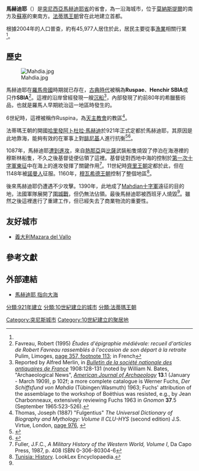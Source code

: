 {{Infobox settlement
|official_name          = 馬赫迪耶
|other_name             =
|native_name            =  {{rtl-lang|ar|المهدية}}
|nickname               = 
|settlement_type        = <!--For Town or Village (Leave blank for the default City)-->
|motto                  =
|image_skyline          = Skifa mahdia.jpg
|imagesize              = 300px
|image_caption          = 一座古老的城門
|image_flag             = 
|flag_size              =
|image_seal             = Logo commune Mahdia.svg
|seal_size              = 120px
|image_shield           = 
|shield_size            =
|image_blank_emblem     =
|blank_emblem_type      =
|blank_emblem_size      =
|image_map              = 
|mapsize                = 
|map_caption            = 
|image_map1             = 
|mapsize1               = 
|map_caption1           = 
|image_dot_map          =
|dot_mapsize            =
|dot_map_caption        =
|dot_x =  |dot_y =
|pushpin_map            = Tunisia
|pushpin_label_position =bottom
|pushpin_map_caption    = 在突尼西亞的位置
<!-- Location ------------------>
|coordinates_region     = TN
|subdivision_type       = 國家
|subdivision_name       = [[Image:Flag_of_Tunisia.svg|25px]] [[突尼西亞|突尼西亞]]
|subdivision_type1      = [[突尼西亞行政區劃|省]]
|subdivision_name1      = [[馬赫迪耶省|馬赫迪耶省]]
|subdivision_type2      = 
|subdivision_name2      = 
|subdivision_type3      = 
|subdivision_name3      = 
|subdivision_type4      = 
|subdivision_name4      =
<!-- Politics ----------------->
|government_footnotes   =
|government_type        =
|leader_title           =
|leader_name            =
|leader_title1          =  <!-- for places with, say, both a mayor and a city manager -->
|leader_name1           =
|leader_title2          =
|leader_name2           =
|leader_title3          =
|leader_name3           =
|leader_title4          =
|leader_name4           =
|established_title      =  <!-- Settled -->
|established_date       = 
|established_title2     =  <!-- Incorporated (town) -->
|established_date2      = 
|established_title3     =  <!-- Incorporated (city) -->
|established_date3      =
<!-- Area    --------------------->
|area_magnitude         = 
|unit_pref                =Imperial <!--Enter: Imperial, if Imperial (metric) is desired-->
|area_footnotes           =
|area_total_km2           = <!-- ALL fields dealing with a measurements are subject to automatic unit conversion-->
|area_land_km2            = <!--See table @ Template:Infobox Settlement for details on automatic unit conversion-->
|area_water_km2           =
|area_total_sq_mi         =
|area_land_sq_mi          =
|area_water_sq_mi         =
|area_water_percent       =
|area_urban_km2           =
|area_urban_sq_mi         =
|area_metro_km2           =
|area_metro_sq_mi         =
|area_blank1_title        =
|area_blank1_km2          =
|area_blank1_sq_mi        =
<!-- Population   ----------------------->
|population_as_of               =2004年
|population_footnotes           =
|population_note                =
|population_total               =45,977人 
|population_density_km2         =
|population_density_sq_mi       =
|population_metro               =
|population_density_metro_km2   =
|population_density_metro_sq_mi =
|population_urban               =
|population_density_urban_km2   =
|population_density_urban_sq_mi =
|population_blank1_title        =Ethnicities
|population_blank1              =
|population_blank2_title        =Religions
|population_blank2              =
|population_density_blank1_km2 =   
|population_density_blank1_sq_mi =
<!-- General information  --------------->
|timezone               = [[歐洲中部時間|CET]]
|utc_offset             = +1
|timezone_DST           = 
|utc_offset_DST         = 
|latd=35 |latm=30|lats=|latNS=N
|longd=11|longm=04|longs=|longEW=E
|elevation_footnotes    =  <!--for references: use <ref> </ref> tags-->
|elevation_m            = 
|elevation_ft           =
<!-- Area/postal codes & others -------->
|postal_code_type       =  <!-- enter ZIP code, Postcode, Post code, Postal code... -->
|postal_code            =
|area_code              =
|blank_name             =
|blank_info             =
|blank1_name            =
|blank1_info            =
|website                = 
|footnotes              = 
}} 

'''馬赫迪耶'''（{{lang-ar|'''المهدية'''}}）是[[突尼西亞|突尼西亞]][[馬赫迪耶省|馬赫迪耶省]]的省會，為一沿海城市，位于[[莫納斯提爾|莫納斯提爾]]的南方及[[蘇塞|蘇塞]]的東南方。[[法蒂瑪王朝|法蒂瑪王朝]]曾在此地建立首都。

根據2004年的人口普查，約有45,977人居住於此，居民主要從事[[漁業|漁業]]相關行業<ref name = Lexic/>。

== 歷史 ==
[[Image:Mahdia.jpg|thumb]]

馬赫迪耶在[[羅馬帝國|羅馬帝國]]時期就已存在，[[古典時代|古典時代]]被稱為'''Ruspae'''、'''Henchir SBIA'''或只作'''SBIA'''<ref>Favreau, Robert (1995) ''Études d'épigraphie médiévale: recueil d'articles de Robert Favreau rassemblés à l'occasion de son départ à la retraite'' Pulim, Limoges, [http://books.google.co.uk/books?id=HxZr7pcpURQC&pg=PA357 page 357, footnote 113]; in French</ref>。這裡的沿岸曾經發現一艘[[馬赫迪耶沉船|沉船]]<ref>Reported by Alfred Merlin, in ''[http://books.google.com/books?id=St8PAAAAYAAJ&printsec=frontcover&dq=editions:LCCN11015267&lr= Bulletin de la société nationale des antiquaires de France]'' 1908:128-131 (noted by William N. Bates, "Archaeological News", ''[http://books.google.com/books?id=lTYSAAAAYAAJ&printsec=frontcover&dq=editions:0JJU7sj79FNc0k61NgYofq#v=onepage&q=&f=false American Journal of Archaeology]'' '''13'''.1 (January - March 1909), p 102f; a more complete catalogue is Werner Fuchs, ''Der Schiffsfund von Mahdia'' (Tübingen:Wasmuth) 1963; Fuchs' attribution of the assemblage to the workshop of Boëthius was resisted, e.g., by Jean Charbonneaux, extensively reviewing Fuchs 1963 in ''Gnomon'' '''37'''.5 (September 1965:523-526).</ref>，內部發現了約前80年的希臘藝術品，也就是羅馬人早期統治這一地區時發生的。

6世紀時，這裡被稱作Ruspina，為[[天主教會|天主教會]]的教區<ref>Thomas, Joseph (1887) "Fulgentius" ''The Universal Dictionary of Biography and Mythology: Volume II CLU-HYS'' (second edition) J.S. Virtue, London, [http://books.google.com/books?id=daXQuK3Z9joC&pg=PR300 page 976], {{OCLC|5462851}}</ref>。

法蒂瑪王朝的開國[[哈里發|哈里發]][[阿卜杜拉·馬赫迪|阿卜杜拉·馬赫迪]]於921年正式定都於馬赫迪耶，其原因是此地靠海，能夠有效的在軍事上對[[腓尼基|腓尼基]]人進行抗衡<ref name=TN>{{cite web |url=http://www.commune-mahdia.gov.tn/ENG/presentation_ville/histoire_de_la_ville.htm |title=Mahdia: Historical Background |publisher=Commune-mahdia.gov.tn |date= |accessdate=2012-07-15 |deadurl=yes |archiveurl=https://web.archive.org/web/20131109154752/http://www.commune-mahdia.gov.tn/ENG/presentation_ville/histoire_de_la_ville.htm |archivedate=2013-11-09 }}</ref><ref name = Lexic>{{cite web |url=http://lexicorient.com/tunisia/mahdia.htm |title=MAHDIA:Finger pointing at the sea |publisher=Lexicorient.com |date= |accessdate=2012-07-15 |archive-date=2016-12-26 |archive-url=https://web.archive.org/web/20161226230127/http://lexicorient.com/tunisia/mahdia.htm |dead-url=yes }}</ref>。

1087年，馬赫迪耶[[馬赫迪耶之戰|遭到進攻]]，來自[[熱那亞|熱那亞]]與[[比薩|比薩]]武裝船隻燒毀了停泊在海港裡的穆斯林船隻，不久之後基督徒便佔領了這裡。基督徒對西地中海的控制於[[第一次十字軍東征|第一次十字軍東征]]中在海上的進攻發揮了關鍵作用<ref>Fuller, J.F.C., ''A Military History of the Western World, Volume I'', Da Capo Press, 1987, p. 408 ISBN 0-306-80304-6</ref>。11世紀時[[齊里王朝|齊里王朝]]定都於此，但在1148年被[[諾曼人|諾曼人]]征服。1160年，[[穆瓦希德王朝|穆瓦希德王朝]]控制了整個地區<ref name= Timeline>[http://looklex.com/e.o/tunisia_5.htm Tunisia: History]. LookLex Encyclopaedia.</ref>。

後來馬赫迪耶仍遭遇不少攻擊。1390年，此地成了[[Mahdian十字軍|Mahdian十字軍]]遠征的目的地，法國軍隊展開了[[馬赫迪耶圍城戰|圍城戰]]，但仍無法佔領。最後馬赫迪耶被西班牙人燒毀<ref name = TN/>。雖然之後這裡進行了重建工作，但已經失去了商業物流的重要性。

== 友好城市 ==
* {{flagicon|Italy}} [[義大利|義大利]][[Mazara_del_Vallo|Mazara del Vallo]]

== 參考文獻 ==
{{reflist}}

== 外部連結 ==
{{Commonscat|Mahdia}}
* {{en}}[http://looklex.com/tunisia/mahdia.htm 馬赫迪耶 指向大海] 

{{coord|35|30|N|11|04|E|region:TN_type:city|display=title}}
[[分類:921年建立|分類:921年建立]]
{{Authority control}}
[[Category:突尼斯城市|Category:突尼斯城市]]
[[分類:10世紀建立的城市|分類:10世紀建立的城市]]
[[分類:法蒂瑪王朝|分類:法蒂瑪王朝]]
[[Category:10世紀建立的聚居地|Category:10世紀建立的聚居地]]